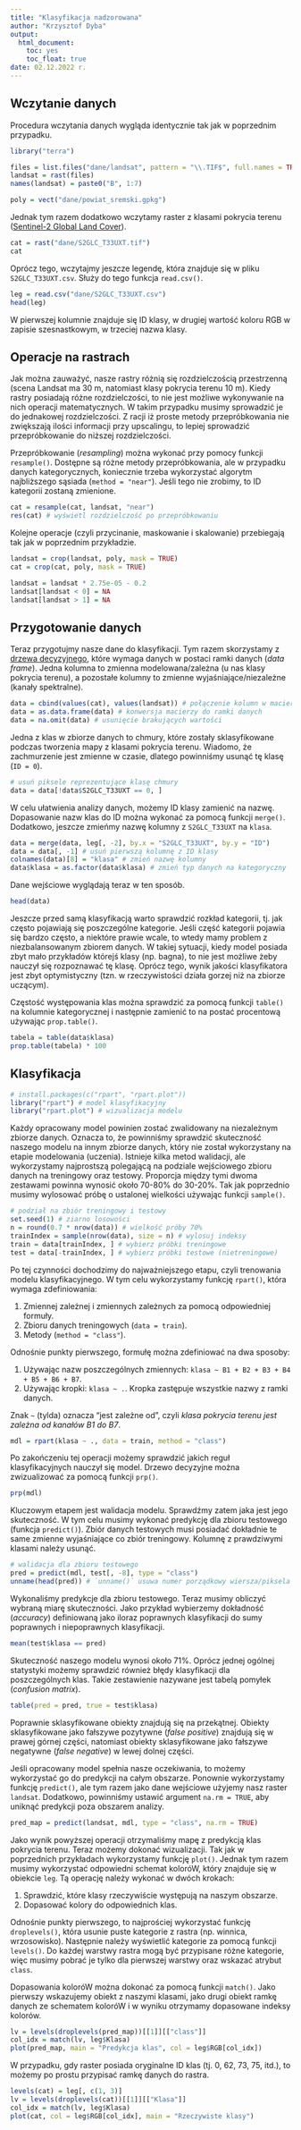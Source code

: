 ```yaml
---
title: "Klasyfikacja nadzorowana"
author: "Krzysztof Dyba"
output:
  html_document:
    toc: yes
    toc_float: true
date: 02.12.2022 r.
---
```


## Wczytanie danych

Procedura wczytania danych wygląda identycznie tak jak w poprzednim przypadku.

```r
library("terra")
```

```r
files = list.files("dane/landsat", pattern = "\\.TIF$", full.names = TRUE)
landsat = rast(files)
names(landsat) = paste0("B", 1:7)
```

```r
poly = vect("dane/powiat_sremski.gpkg")
```

Jednak tym razem dodatkowo wczytamy raster z klasami pokrycia terenu
([Sentinel-2 Global Land Cover](https://s2glc.cbk.waw.pl/)).

```r
cat = rast("dane/S2GLC_T33UXT.tif")
cat
```

Oprócz tego, wczytajmy jeszcze legendę, która znajduje się w pliku `S2GLC_T33UXT.csv`.
Służy do tego funkcja `read.csv()`.

```r
leg = read.csv("dane/S2GLC_T33UXT.csv")
head(leg)
```

W pierwszej kolumnie znajduje się ID klasy, w drugiej wartość koloru RGB w
zapisie szesnastkowym, w trzeciej nazwa klasy.

## Operacje na rastrach

Jak można zauważyć, nasze rastry różnią się rozdzielczością przestrzenną (scena 
Landsat ma 30 m, natomiast klasy pokrycia terenu 10 m). Kiedy rastry posiadają
różne rozdzielczości, to nie jest możliwe wykonywanie na nich operacji matematycznych.
W takim przypadku musimy sprowadzić je do jednakowej rozdzielczości. Z racji iż
proste metody przepróbkowania nie zwiększają ilości informacji przy upscalingu,
to lepiej sprowadzić przepróbkowanie do niższej rozdzielczości.

Przepróbkowanie (*resampling*) można wykonać przy pomocy funkcji `resample()`.
Dostępne są różne metody przepróbkowania, ale w przypadku danych kategorycznych,
koniecznie trzeba wykorzystać algorytm najbliższego sąsiada (`method = "near"`).
Jeśli tego nie zrobimy, to ID kategorii zostaną zmienione.

```r
cat = resample(cat, landsat, "near")
res(cat) # wyświetl rozdzielczość po przepróbkowaniu
```

Kolejne operacje (czyli przycinanie, maskowanie i skalowanie) przebiegają tak jak
w poprzednim przykładzie.

```r
landsat = crop(landsat, poly, mask = TRUE)
cat = crop(cat, poly, mask = TRUE)

landsat = landsat * 2.75e-05 - 0.2
landsat[landsat < 0] = NA
landsat[landsat > 1] = NA
```

## Przygotowanie danych

Teraz przygotujmy nasze dane do klasyfikacji. Tym razem skorzystamy z [drzewa
decyzyjnego](https://www.statsoft.pl/textbook/stclatre.html), które wymaga danych
w postaci ramki danych (*data frame*). Jedna kolumna to zmienna modelowana/zależna
(u nas klasy pokrycia terenu), a pozostałe kolumny to zmienne wyjaśniające/niezależne
(kanały spektralne).

```r
data = cbind(values(cat), values(landsat)) # połączenie kolumn w macierzy
data = as.data.frame(data) # konwersja macierzy do ramki danych
data = na.omit(data) # usunięcie brakujących wartości
```

Jedna z klas w zbiorze danych to chmury, które zostały sklasyfikowane podczas
tworzenia mapy z klasami pokrycia terenu. Wiadomo, że zachmurzenie jest zmienne
w czasie, dlatego powinniśmy usunąć tę klasę (`ID = 0`).

```r
# usuń piksele reprezentujące klasę chmury
data = data[!data$S2GLC_T33UXT == 0, ]
```

W celu ułatwienia analizy danych, możemy ID klasy zamienić na nazwę.
Dopasowanie nazw klas do ID można wykonać za pomocą funkcji `merge()`.
Dodatkowo, jeszcze zmieńmy nazwę kolumny z `S2GLC_T33UXT` na `klasa`.

```r
data = merge(data, leg[, -2], by.x = "S2GLC_T33UXT", by.y = "ID")
data = data[, -1] # usuń pierwszą kolumnę z ID klasy
colnames(data)[8] = "klasa" # zmień nazwę kolumny
data$klasa = as.factor(data$klasa) # zmień typ danych na kategoryczny
```

Dane wejściowe wyglądają teraz w ten sposób.

```r
head(data)
```

Jeszcze przed samą klasyfikacją warto sprawdzić rozkład kategorii, tj. jak często
pojawiają się poszczególne kategorie. Jeśli część kategorii pojawia się bardzo często,
a niektóre prawie wcale, to wtedy mamy problem z niezbalansowanym zbiorem danych.
W takiej sytuacji, kiedy model posiada zbyt mało przykładów którejś klasy (np. bagna),
to nie jest możliwe żeby nauczył się rozpoznawać tę klasę. Oprócz tego, wynik
jakości klasyfikatora jest zbyt optymistyczny (tzn. w rzeczywistości działa gorzej
niż na zbiorze uczącym).

Częstość występowania klas można sprawdzić za pomocą funkcji `table()` na kolumnie
kategorycznej i następnie zamienić to na postać procentową używając `prop.table()`.

```r
tabela = table(data$klasa)
prop.table(tabela) * 100
```

## Klasyfikacja

```r
# install.packages(c("rpart", "rpart.plot"))
library("rpart") # model klasyfikacyjny
library("rpart.plot") # wizualizacja modelu
```

Każdy opracowany model powinien zostać zwalidowany na niezależnym zbiorze danych.
Oznacza to, że powinniśmy sprawdzić skuteczność naszego modelu na innym zbiorze
danych, który nie został wykorzystany na etapie modelowania (uczenia). Istnieje
kilka metod walidacji, ale wykorzystamy najprostszą polegającą na podziale
wejściowego zbioru danych na treningowy oraz testowy. Proporcja między tymi dwoma
zestawami powinna wynosić około 70-80% do 30-20%. Tak jak poprzednio musimy
wylosować próbę o ustalonej wielkości używając funkcji `sample()`.

```r
# podział na zbiór treningowy i testowy
set.seed(1) # ziarno losowości
n = round(0.7 * nrow(data)) # wielkość próby 70%
trainIndex = sample(nrow(data), size = n) # wylosuj indeksy
train = data[trainIndex, ] # wybierz próbki treningowe
test = data[-trainIndex, ] # wybierz próbki testowe (nietreningowe)
```

Po tej czynności dochodzimy do najważniejszego etapu, czyli trenowania modelu
klasyfikacyjnego. W tym celu wykorzystamy funkcję `rpart()`, która wymaga
zdefiniowania:

1. Zmiennej zależnej i zmiennych zależnych za pomocą odpowiedniej formuły.
2. Zbioru danych treningowych (`data = train`).
3. Metody (`method = "class"`).

Odnośnie punkty pierwszego, formułę można zdefiniować na dwa sposoby:

1. Używając nazw poszczególnych zmiennych: `klasa ~ B1 + B2 + B3 + B4 + B5 + B6 + B7`.
2. Używając kropki: `klasa ~ .`. Kropka zastępuje wszystkie nazwy z ramki danych.

Znak `~` (tylda) oznacza "jest zależne od", czyli *klasa pokrycia terenu jest
zależna od kanałów B1 do B7*.

```r
mdl = rpart(klasa ~ ., data = train, method = "class")
```

Po zakończeniu tej operacji możemy sprawdzić jakich reguł klasyfikacyjnych
nauczył się model. Drzewo decyzyjne można zwizualizować za pomocą funkcji `prp()`.

```r
prp(mdl)
```

Kluczowym etapem jest walidacja modelu. Sprawdźmy zatem jaka jest jego skuteczność.
W tym celu musimy wykonać predykcję dla zbioru testowego (funkcja `predict()`).
Zbiór danych testowych musi posiadać dokładnie te same zmienne wyjaśniające
co zbiór treningowy. Kolumnę z prawdziwymi klasami należy usunąć.

```r
# walidacja dla zbioru testowego
pred = predict(mdl, test[, -8], type = "class")
unname(head(pred)) # `unname()` usuwa numer porządkowy wiersza/piksela
```

Wykonaliśmy predykcje dla zbioru testowego. Teraz musimy obliczyć wybraną
miarę skuteczności. Jako przykład wybierzemy dokładność (*accuracy*) definiowaną
jako iloraz poprawnych klasyfikacji do sumy poprawnych i niepoprawnych klasyfikacji.

```r
mean(test$klasa == pred)
```

Skuteczność naszego modelu wynosi około 71%. Oprócz jednej ogólnej statystyki
możemy sprawdzić również błędy klasyfikacji dla poszczególnych klas. Takie
zestawienie nazywane jest tabelą pomyłek (*confusion matrix*).

```r
table(pred = pred, true = test$klasa)
```

Poprawnie sklasyfikowane obiekty znajdują się na przekątnej. Obiekty sklasyfikowane
jako fałszywe pozytywne (*false positive*) znajdują się w prawej górnej części,
natomiast obiekty sklasyfikowane jako fałszywe negatywne (*false negative*) w
lewej dolnej części.

Jeśli opracowany model spełnia nasze oczekiwania, to możemy wykorzystać go do
predykcji na całym obszarze. Ponownie wykorzystamy funkcję `predict()`, ale tym
razem jako dane wejściowe użyjemy nasz raster `landsat`. Dodatkowo, powinniśmy
ustawić argument `na.rm = TRUE`, aby uniknąć predykcji poza obszarem analizy.

```r
pred_map = predict(landsat, mdl, type = "class", na.rm = TRUE)
```

Jako wynik powyższej operacji otrzymaliśmy mapę z predykcją klas pokrycia terenu.
Teraz możemy dokonać wizualizacji. Tak jak w poprzednich przykładach wykorzystamy
funkcję `plot()`. Jednak tym razem musimy wykorzystać odpowiedni schemat koloróW,
który znajduje się w obiekcie `leg`. Tą operację należy wykonać w dwóch krokach:

1. Sprawdzić, które klasy rzeczywiście występują na naszym obszarze.
2. Dopasować kolory do odpowiednich klas.

Odnośnie punkty pierwszego, to najprościej wykorzystać funkcję `droplevels()`,
która usunie puste kategorie z rastra (np. winnica, wrzosowisko). Następnie
należy wyświetlić kategorie za pomocą funkcji `levels()`. Do każdej warstwy rastra
mogą być przypisane różne kategorie, więc musimy pobrać je tylko dla pierwszej
warstwy oraz wskazać atrybut `class`.

Dopasowania koloróW można dokonać za pomocą funkcji `match()`. Jako pierwszy
wskazujemy obiekt z naszymi klasami, jako drugi obiekt ramkę danych ze schematem
koloróW i w wyniku otrzymamy dopasowane indeksy kolorów.

```r
lv = levels(droplevels(pred_map))[[1]][["class"]]
col_idx = match(lv, leg$Klasa)
plot(pred_map, main = "Predykcja klas", col = leg$RGB[col_idx])
```

W przypadku, gdy raster posiada oryginalne ID klas (tj. 0, 62, 73, 75, itd.),
to możemy po prostu przypisać ramkę danych do rastra.

```r
levels(cat) = leg[, c(1, 3)]
lv = levels(droplevels(cat))[[1]][["Klasa"]]
col_idx = match(lv, leg$Klasa)
plot(cat, col = leg$RGB[col_idx], main = "Rzeczywiste klasy")
```

